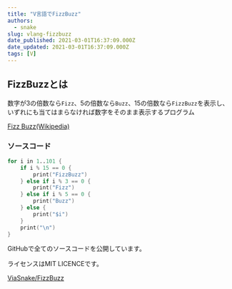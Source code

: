 ```yaml
---
title: "V言語でFizzBuzz"
authors:
  - snake
slug: vlang-fizzbuzz
date_published: 2021-03-01T16:37:09.000Z
date_updated: 2021-03-01T16:37:09.000Z
tags: [V]
---
```


## FizzBuzzとは

数字が3の倍数なら`Fizz`、5の倍数なら`Buzz`、15の倍数なら`FizzBuzz`を表示し、いずれにも当てはまらなければ数字をそのまま表示するプログラム 

[Fizz Buzz(Wikipedia)](https://ja.wikipedia.org/wiki/Fizz_Buzz)

### ソースコード

```v
for i in 1..101 {
    if i % 15 == 0 {
        print("FizzBuzz")
    } else if i % 3 == 0 {
        print("Fizz")
    } else if i % 5 == 0 {
        print("Buzz")
    } else {
        print("$i")
    }
    print("\n")
}
```

GitHubで全てのソースコードを公開しています。

ライセンスはMIT LICENCEです。

[ViaSnake/FizzBuzz](https://github.com/ViaSnake/FizzBuzz)
